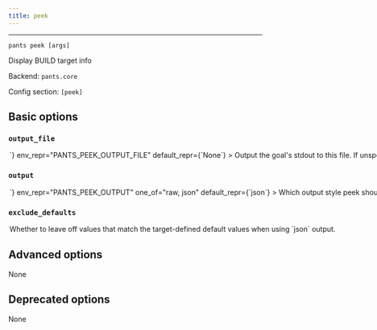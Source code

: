 ```yaml
---
title: peek
---
```



---

```
pants peek [args]
```

Display BUILD target info

Backend: <span className="color--primary">`pants.core`</span>

Config section: <span className="color--primary">`[peek]`</span>

<span className={styles.options}>

## Basic options

### `output_file`

<Option
  cli_repr={`--peek-output-file=<path>`}
  env_repr="PANTS_PEEK_OUTPUT_FILE"
  default_repr={`None`}
>
  Output the goal&#x27;s stdout to this file. If unspecified, outputs to stdout.
</Option>

### `output`

<Option
  cli_repr={`--peek-output=<OutputOptions>`}
  env_repr="PANTS_PEEK_OUTPUT"
  one_of="raw, json"
  default_repr={`json`}
>
  Which output style peek should use: `json` will show each target as a seperate
  entry, whereas `raw` will simply show the original non-normalized BUILD files.
</Option>

### `exclude_defaults`

<Option
  cli_repr={`--[no-]peek-exclude-defaults`}
  env_repr="PANTS_PEEK_EXCLUDE_DEFAULTS"
  default_repr={`False`}
>
  Whether to leave off values that match the target-defined default values when
  using `json` output.
</Option>

## Advanced options

None

## Deprecated options

None

</span>
